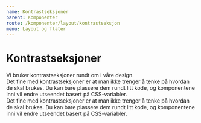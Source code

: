 ```yaml
---
name: Kontrastseksjoner
parent: Komponenter
route: /komponenter/layout/kontrastseksjon
menu: Layout og flater
---
```



# Kontrastseksjoner

<LeadParagraph>
  Vi bruker kontrastseksjoner rundt om i våre design.
</LeadParagraph>

<Playground hideContrastOption={true}>
  <div style={{ padding: '4em' }}>
    <Paragraph>
      Det fine med kontrastseksjoner er at man ikke trenger å tenke på hvordan
      de skal brukes. Du kan bare plassere dem rundt litt kode, og komponentene
      inni vil endre utseendet basert på CSS-variabler.
    </Paragraph>
  </div>
  <Contrast>
    <div style={{ padding: '4em' }}>
      <Paragraph>
        Det fine med kontrastseksjoner er at man ikke trenger å tenke på hvordan
        de skal brukes. Du kan bare plassere dem rundt litt kode, og
        komponentene inni vil endre utseendet basert på CSS-variabler.
      </Paragraph>
    </div>
  </Contrast>
</Playground>
